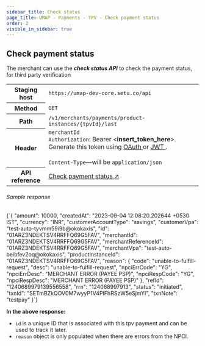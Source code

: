 ```yaml
---
sidebar_title: Check status
page_title: UMAP - Payments - TPV - Check payment status
order: 2
visible_in_sidebar: true
---
```



## Check payment status

<p>The merchant can use the <b><i>check status API</i></b> to check the payment status, for third party verification</p>

<table>
    <tbody>
        <tr>
            <th>Staging host</th>
            <td>
                <code>https://umap-dev-core.setu.co/api</code>
            </td>
        </tr>
        <tr>
            <th>Method</th>
            <td>
                <code>GET</code>
            </td>
        </tr>
        <tr>
            <th>Path</th>
            <td>
                <code>/v1/merchants/payments/product-instances/&#123;tpvId&#125;/last</code>
            </td>
        </tr>
        <tr>
            <th>Header</th>
            <td>
                <code>merchantId</code><br/>
                <code>Authorization</code>: Bearer &lt;<b>insert_token_here</b>&gt;.
                Generate this token using <a
                    href="/payments/upi-deeplinks/resources/oauth"
                    target="_blank">
                    OAuth
                </a> or <a
                    href="/payments/upi-deeplinks/resources/jwt"
                    target="_blank">
                    JWT
                </a>.<br />
                <br />
                <code>Content-Type</code>—will be <code>application/json</code>
            </td>
        </tr>
        <tr>
            <th>API reference</th>
            <td>
                <a href="/payments/umap/api-reference#/category~payments/operation~payments#fetchLastByProductInstanceId" target="_blank">
                    Check payment status ↗
                </a>
            </td>
        </tr>
    </tbody>
</table>

###### Sample response

<CodeBlockWithCopy language="json">
    {`{
  "amount": 10000,
  "createdAt": "2023-09-04 12:08:20.202644 +0530 IST",
  "currency": "INR",
  "customerAccountType": "savings",
  "customerVpa": "test-auto-tyvmm59i9b@okokaxis",
  "id": "01ARZ3NDEKTSV4RRFFQ69G5FAV",
  "merchantId": "01ARZ3NDEKTSV4RRFFQ69G5FAV",
  "merchantReferenceId": "01ARZ3NDEKTSV4RRFFQ69G5FAV",
  "merchantVpa": "test-auto-beibfev2oq@okokaxis",
  "productInstanceId": "01ARZ3NDEKTSV4RRFFQ69G5FAV",
  "reason": {
    "code": "unable-to-fulfill-request",
    "desc": "unable-to-fulfill-request",
    "npciErrCode": "YG",
    "npciErrDesc": "MERCHANT ERROR (PAYEE PSP)",
    "npciRespCode": "YG",
    "npciRespDesc": "MERCHANT ERROR (PAYEE PSP)"
  },
  "refId": "1240689979139556558",
  "rrn": "124068997913",
  "status": "initiated",
  "txnId": "SETmBZkQOV0M7wyyP1V4PIFhRSzW5eSjmYI",
  "txnNote": "testpay"
}`}
</CodeBlockWithCopy>

**In the above response:**
- `id` is a unique ID that is associated with this tpv payment and can be used to track it later.
- `reason` object is only populated when there are errors from the NPCI.

<WasPageHelpful />